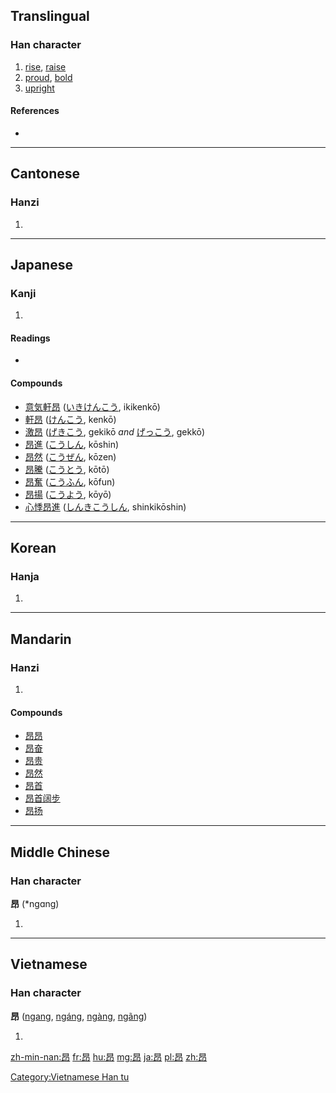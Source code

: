 {{also|昻}}
==Translingual==

===Han character===
{{Han char|rn=72|rad=日|as=04|sn=8|four=6012<sub>7</sub>|canj=日竹女中 (AHVL)|ids=⿱[[日]][[卬]]}}

# [[rise]], [[raise]]
# [[proud]], [[bold]]
# [[upright]]

====References====
* {{Han ref|kx=0490.330|dkj=13783|dj=0851.320|hdz=21495.030|uh=6602|ud=26114|bh=A9F9|bd=43513}}

----

==Cantonese==

===Hanzi===
{{yue-hanzi|jyut=ngong4|y=ngong4}}

# {{defn|lang=yue|sort=日04}}

----

==Japanese==

===Kanji===
{{ja-kanji|grade=|rs=日04}}

# {{defn|lang=ja|sort=日04}}

====Readings====
* {{ja-readings|on=[[こう]] (kō), [[ごう]] (gō)|kun=[[あがる]] (agaru), [[たかい]] (takai)}}

====Compounds====
* [[意気軒昂]] ([[いきけんこう]], ikikenkō)
* [[軒昂]] ([[けんこう]], kenkō)
* [[激昂]] ([[げきこう]], gekikō ''and'' [[げっこう]], gekkō)
* [[昂進]] ([[こうしん]], kōshin)
* [[昂然]] ([[こうぜん]], kōzen)
* [[昂騰]] ([[こうとう]], kōtō)
* [[昂奮]] ([[こうふん]], kōfun)
* [[昂揚]] ([[こうよう]], kōyō)
* [[心悸昂進]] ([[しんきこうしん]], shinkikōshin)

----

==Korean==

===Hanja===
{{ko-hanja|hangeul=앙|eumhun=|rv=ang|mr=ang|y=ang}}

# {{defn|lang=ko|sort=日04}}

----

==Mandarin==

===Hanzi===
{{cmn-hanzi|pin=[[áng]] ([[ang2]])|wg=ang<sup>2</sup>}}

# {{defn|lang=cmn|sort=日04}}

====Compounds====
* [[昂昂]]
* [[昂奋]]
* [[昂贵]]
* [[昂然]]
* [[昂首]]
* [[昂首阔步]]
* [[昂扬]]

----

==Middle Chinese==

===Han character===
'''昂''' (*ngɑng)<!--note: asterisk indicates that this character appears more than four times in the Tang Dynasty corpus of literature; the vowel "ɑ" is an IPA symbol and thus is different from the vowel "a"-->

# {{defn|lang=ltc}}

----

==Vietnamese==

===Han character===
'''昂''' ([[ngang]], [[ngáng]], [[ngàng]], [[ngãng]])

# {{defn|lang=vi}}

[[Category:Vietnamese Han tu]]

[[zh-min-nan:昂]]
[[fr:昂]]
[[hu:昂]]
[[mg:昂]]
[[ja:昂]]
[[pl:昂]]
[[zh:昂]]
